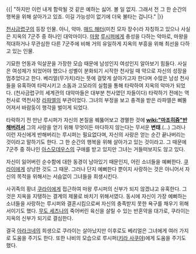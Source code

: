 {{| "하지만 이런 내게 함락될 것 같은 예하는 싫어. 볼 일 없지.
그래서 전 그 한 순간의 행복을 위해 살아가고 있죠.
이길 가능성이 없기에 더욱 불타는 겁니다." |}}

[[천사금렵구]]의 등장 인물. 아니, 악마.
[[매드 해터]](미친 모자 장수)라 자칭하고 있으나 사실은 지옥의 7군주 중 하나인 대악마이다. 
[[마왕]] [[루시퍼]]에게 충성을 다하는 악마로, 마왕을 적대하거나 무관심한 다른 7군주에 비해 거의 유일하게 지옥의 부흥을 위해 최선을 다하고 있는 인물.


기묘한 언동과 익살꾼을 가장한 모습 때문에 남성인지 여성인지 알아보기 힘들다.
사실은 여성체가 되었어야 했으나 성별이 분화되기 시작한 천사일 때 약으로 자신의 성장을 멈추었다고 한다. 
베리얼(무가치)라는 뜻에 걸맞게 살아가고자 한다며 수많은 남성 천사들을 유혹하여 타락시키고 소돔과 고모라의 실험을 통해 타락하여 지옥의 악마가 되었다. (천사금렵구의 세계관의 대악마들은 대부분 천사였던 자들이다)
타락하기 전에는 역천사로 역천사장 [[라파엘]]의 부관이었다. 그녀의 부정을 보고 충격을 받은 라파엘은 삐뚤어져서 바람둥이 행각을 벌이게 되었다.

타락하기 전 만난 루시퍼가 자신의 본질을 꿰뚫어보고 경멸한 것에 '''[[wiki:"마조히즘"반해버려서]]''' 그의 사랑을 얻기 위해 무엇이든 마다하지 않는다는 무서운 '''변태'''.(...)
그러나 이런 자신에게 반해버리는 루시퍼는 필요없다며, 자신의 사랑은 얻는 순간 끝나버리는 것이라고 말하기도 한다. 그 한 순간의 행복을 위해 살아가고 있는 것이라고.
그 때문에 7군주 중 하나인 [[아스모데우스]]의 구애를 받고 있지만 그녀는 거들떠보지도 않고 있다. 

자신이 잃어버린 순수함에 대한 동경이 남아있기 때문인지, 어린 소녀들을 예뻐한다.
[[쿠라이]]에게 상냥한 것도 그 때문. 그러나 단지 예뻐한다 뿐이지 사랑하는 것은 아니어서 자신의 목적을 위해서는 서슴없이 그녀들을 희생시킨다.

사귀족의 황녀 [[쿠라이]]에게 접근하여 마왕 루시퍼의 신부가 되지 않겠냐고 유혹한다. 그것은 지옥을 지탱하는 결계의 제물로 바치기 위해서였다. 동시에 자신이 가장 예뻐하는 소녀들을 사랑하는 루시퍼와 결혼시킴으로써 자신의 충족받지 못한 욕구를 채우기 위해서이기도 했다.
[[무도 세츠나]]의 죽어버린 육신을 살릴 수 있는 반혼약을 대가로, 쿠라이는 지옥의 신부가 되기로 결심한다. 

결국 [[아라크네]]의 희생으로 쿠라이는 살아났지만 이후로도 베리얼은 그녀에게 여러 가지로 도움을 주기도 한다.
또한 나비의 모습으로 루시퍼([[키라 사쿠야]])에게 도움을 주기도 했다.
